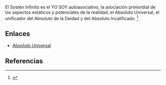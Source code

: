 El Sostén Infinito es el YO SOY autoasociativo, la asociación primordial de los aspectos estáticos y potenciales de la realidad; el Absoluto Universal, el unificador del Absoluto de la Deidad y del Absoluto Incalificado. <ref name="n0">{{lib|LU|105|2|8}}</ref> 

== Enlaces ==

* [[Absoluto_Universal|Absoluto Universal]]


== Referencias ==

<references/>
